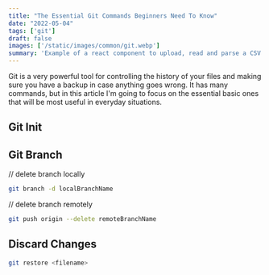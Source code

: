```yaml
---
title: "The Essential Git Commands Beginners Need To Know"
date: "2022-05-04"
tags: ['git']
draft: false
images: ['/static/images/common/git.webp']
summary: 'Example of a react component to upload, read and parse a CSV file.'
---
```


Git is a very powerful tool for controlling the history of your files and making sure you have a backup in case anything goes wrong. It has many commands, but in this article I'm going to focus on the essential basic ones that will be most useful in everyday situations.

<TableOfContents toc={props.toc} asDisclosure={true} />

## Git Init

## Git Branch

// delete branch locally
```bash
git branch -d localBranchName
```

// delete branch remotely

```bash
git push origin --delete remoteBranchName
```

## Discard Changes

```bash
git restore <filename>
```